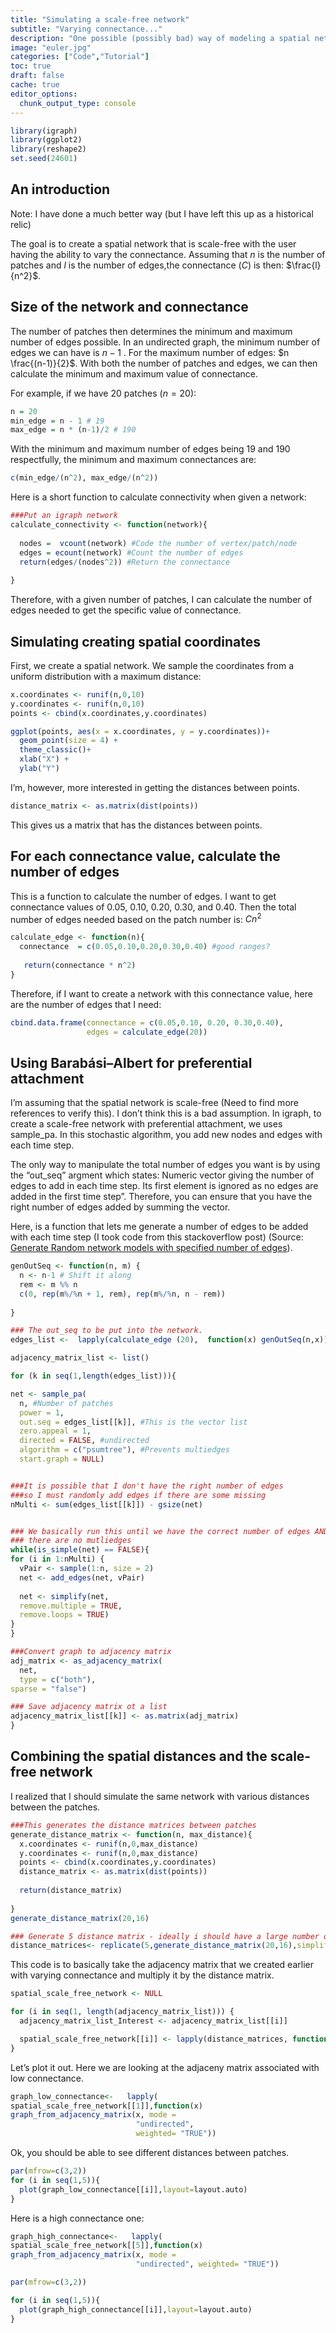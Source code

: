 ```yaml
---
title: "Simulating a scale-free network"
subtitle: "Varying connectance..."
description: "One possible (possibly bad) way of modeling a spatial network that is also scale-free"
image: "euler.jpg"
categories: ["Code","Tutorial"]
toc: true
draft: false
cache: true
editor_options: 
  chunk_output_type: console
---
```


```r
library(igraph)
library(ggplot2)
library(reshape2)
set.seed(24601)
```

## An introduction

Note: I have done a much better way (but I have left this up as a historical relic)

The goal is to create a spatial network that is scale-free with the user having the ability to vary the connectance. Assuming that $n$ is the number of patches and $l$ is the number of edges,the connectance ($C$) is then: $\frac{l}{n^2}$.

## Size of the network and connectance

The number of patches then determines the minimum and maximum number of edges possible. In an undirected graph, the minimum number of edges we can have is $n-1$ . For the maximum number of edges: $n \frac{(n-1)}{2}$. With both the number of patches and edges, we can then calculate the minimum and maximum value of connectance.

For example, if we have 20 patches ($n = 20$):

```r
n = 20
min_edge = n - 1 # 19
max_edge = n * (n-1)/2 # 190 
```

With the minimum and maximum number of edges being 19 and 190 respectfully, the minimum and maximum connectances are:

```r
c(min_edge/(n^2), max_edge/(n^2))
```

Here is a short function to calculate connectivity when given a network:

```r
###Put an igraph network 
calculate_connectivity <- function(network){
  
  nodes =  vcount(network) #Code the number of vertex/patch/node
  edges = ecount(network) #Count the number of edges
  return(edges/(nodes^2)) #Return the connectance
  
}
```

Therefore, with a given number of patches, I can calculate the number of edges needed to get the specific value of connectance.

## Simulating creating spatial coordinates

First, we create a spatial network. We sample the coordinates from a uniform distribution with a maximum distance:

```r
x.coordinates <- runif(n,0,10)
y.coordinates <- runif(n,0,10)
points <- cbind(x.coordinates,y.coordinates)
```

```r
ggplot(points, aes(x = x.coordinates, y = y.coordinates))+
  geom_point(size = 4) + 
  theme_classic()+
  xlab("X") + 
  ylab("Y")
```

I'm, however, more interested in getting the distances between points.

```r
distance_matrix <- as.matrix(dist(points))
```

This gives us a matrix that has the distances between points.

## For each connectance value, calculate the number of edges

This is a function to calculate the number of edges. I want to get connectance values of 0.05, 0.10, 0.20, 0.30, and 0.40. Then the total number of edges needed based on the patch number is: $C n^2$

```r
calculate_edge <- function(n){
  connectance  = c(0.05,0.10,0.20,0.30,0.40) #good ranges?
  
   return(connectance * n^2)
}
```

Therefore, if I want to create a network with this connectance value, here are the number of edges that I need:

```r
cbind.data.frame(connectance = c(0.05,0.10, 0.20, 0.30,0.40),
                 edges = calculate_edge(20))
```

## Using Barabási–Albert for preferential attachment

I'm assuming that the spatial network is scale-free (Need to find more references to verify this). I don't think this is a bad assumption. In igraph, to create a scale-free network with preferential attachment, we uses sample_pa. In this stochastic algorithm, you add new nodes and edges with each time step.

The only way to manipulate the total number of edges you want is by using the "out_seq" argment which states: Numeric vector giving the number of edges to add in each time step. Its first element is ignored as no edges are added in the first time step". Therefore, you can ensure that you have the right number of edges added by summing the vector.

Here, is a function that lets me generate a number of edges to be added with each time step (I took code from this stackoverflow post) (Source: [Generate Random network models with specified number of edges](https://stackoverflow.com/questions/37178286/generate-random-network-models-with-specified-number-of-edges-in-r)).

```r
genOutSeq <- function(n, m) {
  n <- n-1 # Shift it along
  rem <- m %% n
  c(0, rep(m%/%n + 1, rem), rep(m%/%n, n - rem))
  
}

```

```r
### The out_seq to be put into the network.
edges_list <-  lapply(calculate_edge (20),  function(x) genOutSeq(n,x))

```

```r
adjacency_matrix_list <- list()

for (k in seq(1,length(edges_list))){

net <- sample_pa(
  n, #Number of patches
  power = 1,
  out.seq = edges_list[[k]], #This is the vector list
  zero.appeal = 1,
  directed = FALSE, #undirected
  algorithm = c("psumtree"), #Prevents multiedges
  start.graph = NULL)


###It is possible that I don't have the right number of edges
###so I must randomly add edges if there are some missing
nMulti <- sum(edges_list[[k]]) - gsize(net)


### We basically run this until we have the correct number of edges AND
### there are no mutliedges
while(is_simple(net) == FALSE){
for (i in 1:nMulti) {
  vPair <- sample(1:n, size = 2)
  net <- add_edges(net, vPair)
  
  net <- simplify(net,
  remove.multiple = TRUE,
  remove.loops = TRUE)
}
}

###Convert graph to adjacency matrix
adj_matrix <- as_adjacency_matrix(
  net,
  type = c("both"),
sparse = "false")

### Save adjacency matrix ot a list
adjacency_matrix_list[[k]] <- as.matrix(adj_matrix)
}

```

## Combining the spatial distances and the scale-free network

I realized that I should simulate the same network with various distances between the patches.

```r
###This generates the distance matrices between patches
generate_distance_matrix <- function(n, max_distance){
  x.coordinates <- runif(n,0,max_distance)
  y.coordinates <- runif(n,0,max_distance)
  points <- cbind(x.coordinates,y.coordinates)
  distance_matrix <- as.matrix(dist(points))
  
  return(distance_matrix)
  
}
generate_distance_matrix(20,16)
```

```r
### Generate 5 distance matrix - ideally i should have a large number of simulated distance matrices (n = 1000)
distance_matrices<- replicate(5,generate_distance_matrix(20,16),simplify=FALSE)
```

This code is to basically take the adjacency matrix that we created earlier with varying connectance and multiply it by the distance matrix.

```r
spatial_scale_free_network <- NULL

for (i in seq(1, length(adjacency_matrix_list))) {
  adjacency_matrix_list_Interest <- adjacency_matrix_list[[i]]

  spatial_scale_free_network[[i]] <- lapply(distance_matrices, function(x) x * adjacency_matrix_list_Interest)
}

```

Let's plot it out. Here we are looking at the adjaceny matrix associated with low connectance.

```r
graph_low_connectance<-   lapply(
spatial_scale_free_network[[1]],function(x)
graph_from_adjacency_matrix(x, mode = 
                            "undirected", 
                            weighted= "TRUE"))

```

Ok, you should be able to see different distances between patches.

```r
par(mfrow=c(3,2))
for (i in seq(1,5)){
  plot(graph_low_connectance[[i]],layout=layout.auto)
}
```

Here is a high connectance one:

```r
graph_high_connectance<-   lapply(
spatial_scale_free_network[[5]],function(x)
graph_from_adjacency_matrix(x, mode = 
                            "undirected", weighted= "TRUE"))

```

```r
par(mfrow=c(3,2))

for (i in seq(1,5)){
  plot(graph_high_connectance[[i]],layout=layout.auto)
}
```
